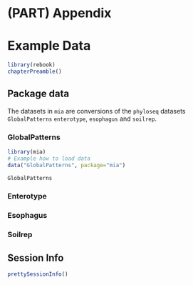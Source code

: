 # (PART) Appendix {-}

# Example Data {#example-data}

```r
library(rebook)
chapterPreamble()
```

## Package data {#package-data}

The datasets in `mia` are conversions of the `phyloseq` datasets 
`GlobalPatterns` `enterotype`, `esophagus` and `soilrep`.

### GlobalPatterns

```r
library(mia)
# Example how to load data
data("GlobalPatterns", package="mia")

GlobalPatterns
```

### Enterotype


### Esophagus


### Soilrep


## Session Info {-}

```r
prettySessionInfo()
```
